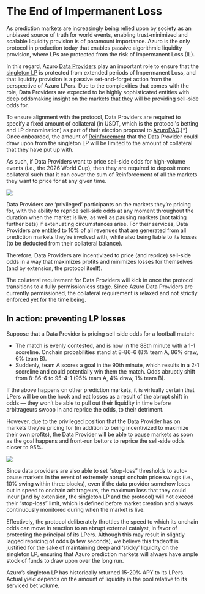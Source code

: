 
# The End of Impermanent Loss

As prediction markets are increasingly being relied upon by society as an unbiased source of truth for world events, enabling trust-minimized and scalable liquidity provision is of paramount importance. Azuro is the only protocol in production today that enables passive algorithmic liquidity provision, where LPs are protected from the risk of Impermanent Loss (IL).

In this regard, Azuro [Data Providers](/knowledge-hub/how-azuro-works/protocol-actors/data-providers) play an important role to ensure that the [singleton LP](/knowledge-hub/how-azuro-works/protocol-actors/liquidity-providers) is protected from extended periods of Impermanent Loss, and that liquidity provision is a passive set-and-forget action from the perspective of Azuro LPers. Due to the complexities that comes with the role, Data Providers are expected to be highly sophisticated entities with deep oddsmaking insight on the markets that they will be providing sell-side odds for.

To ensure alignment with the protocol, Data Providers are required to specify a fixed amount of collateral (in USDT, which is the protocol's betting and LP denomination) as part of their election proposal to [AzuroDAO](/knowledge-hub/azur/azuro-dao).[*] Once onboarded, the amount of [Reinforcement](/knowledge-hub/how-azuro-works/components/reinforcement) that the Data Provider could draw upon from the singleton LP will be limited to the amount of collateral that they have put up with.

As such, if Data Providers want to price sell-side odds for high-volume events (i.e., the 2026 World Cup), then they are required to deposit more collateral such that it can cover the sum of Reinforcement of all the markets they want to price for at any given time.

<Image
  src="/images/concepts/end-of-impermanent-loss-1.png"
  width={2000}
  height={700}
/>

Data Providers are ‘privileged’ participants on the markets they’re pricing for, with the ability to reprice sell-side odds at any moment throughout the duration when the market is live, as well as pausing markets (not taking further bets) if extenuating circumstances arise. For their services, Data Providers are entitled to [10%](/knowledge-hub/how-azuro-works/reward-distribution) of all revenues that are generated from all prediction markets they’re involved with, while also being liable to its losses (to be deducted from their collateral balance).

Therefore, Data Providers are incentivized to price (and reprice) sell-side odds in a way that maximizes profits and minimizes losses for themselves (and by extension, the protocol itself).

<Callout type="info">
The collateral requirement for Data Providers will kick in once the protocol transitions to a fully permissionless stage. Since Azuro Data Providers are currently permissioned, the collateral requirement is relaxed and not strictly enforced yet for the time being.
</Callout>

## In action: preventing LP losses

Suppose that a Data Provider is pricing sell-side odds for a football match:
- The match is evenly contested, and is now in the 88th minute with a 1-1 scoreline. Onchain probabilities stand at 8-86-6 (8% team A, 86% draw, 6% team B).
- Suddenly, team A scores a goal in the 90th minute, which results in a 2-1 scoreline and could potentially win them the match. Odds abruptly shift from 8-86-6 to 95-4-1 (95% team A, 4% draw, 1% team B).

If the above happens on other prediction markets, it is virtually certain that LPers will be on the hook and eat losses as a result of the abrupt shift in odds — they won’t be able to pull out their liquidity in time before arbitrageurs swoop in and reprice the odds, to their detriment.

However, due to the privileged position that the Data Provider has on markets they’re pricing for (in addition to being incentivized to maximize their own profits), the Data Provider will be able to pause markets as soon as the goal happens and front-run bettors to reprice the sell-side odds closer to 95%.

<Image
  src="/images/concepts/end-of-impermanent-loss-2.png"
  width={2000}
  height={700}
/>

Since data providers are also able to set “stop-loss” thresholds to auto-pause markets in the event of extremely abrupt onchain price swings (i.e., 10% swing within three blocks), even if the data provider somehow loses out in speed to onchain arbitrageurs, the maximum loss that they could incur (and by extension, the singleton LP and the protocol) will not exceed their “stop-loss” limit, which is defined before market creation and always continuously monitored during when the market is live.

Effectively, the protocol deliberately throttles the speed to which its onchain odds can move in reaction to an abrupt external catalyst, in favor of protecting the principal of its LPers. Although this may result in slightly lagged repricing of odds (a few seconds), we believe this tradeoff is justified for the sake of maintaining deep and ‘sticky’ liquidity on the singleton LP, ensuring that Azuro prediction markets will always have ample stock of funds to draw upon over the long run.

<Callout type="info">
Azuro’s singleton LP has historically returned 15-20% APY to its LPers. Actual yield depends on the amount of liquidity in the pool relative to its serviced bet volume.
</Callout>